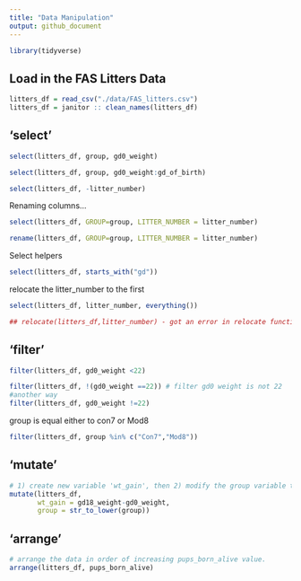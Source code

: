 ```yaml
---
title: "Data Manipulation"
output: github_document
---
```

```r
library(tidyverse)
```

## Load in the FAS Litters Data
```r
litters_df = read_csv("./data/FAS_litters.csv")
litters_df = janitor :: clean_names(litters_df)
```

## 'select'
```r
select(litters_df, group, gd0_weight)
```

```r
select(litters_df, group, gd0_weight:gd_of_birth)
```

```r
select(litters_df, -litter_number)
```

Renaming columns...

```r
select(litters_df, GROUP=group, LITTER_NUMBER = litter_number)
```
```r
rename(litters_df, GROUP=group, LITTER_NUMBER = litter_number)
```

Select helpers
```r
select(litters_df, starts_with("gd"))
```
relocate the litter_number to the first
```r
select(litters_df, litter_number, everything()) 
```

```r
## relocate(litters_df,litter_number) - got an error in relocate function
```

## 'filter'

```r
filter(litters_df, gd0_weight <22)
```

```r
filter(litters_df, !(gd0_weight ==22)) # filter gd0 weight is not 22
#another way
filter(litters_df, gd0_weight !=22)
```

group is equal either to con7 or Mod8
```r
filter(litters_df, group %in% c("Con7","Mod8"))
```

## 'mutate'
```r
# 1) create new variable 'wt_gain', then 2) modify the group variable to lower case
mutate(litters_df, 
       wt_gain = gd18_weight-gd0_weight,
       group = str_to_lower(group))
```

## 'arrange'
```r
# arrange the data in order of increasing pups_born_alive value.  
arrange(litters_df, pups_born_alive)

```

